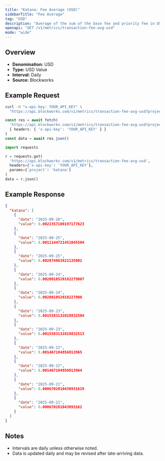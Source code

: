 ```yaml
---
title: "Katana: Fee Average (USD)"
sidebarTitle: "Fee Average"
tag: "USD"
description: "Average of the sum of the base fee and priority fee in USD that day"
openapi: "GET /v1/metrics/transaction-fee-avg-usd"
mode: "wide"
---
```


## Overview

- **Denomination:** USD
- **Type:** USD Value
- **Interval:** Daily
- **Source:** Blockworks

## Example Request

<CodeGroup>

```bash cURL
curl -H "x-api-key: YOUR_API_KEY" \
  "https://api.blockworks.com/v1/metrics/transaction-fee-avg-usd?project=katana"
```

```typescript TypeScript
const res = await fetch(
  'https://api.blockworks.com/v1/metrics/transaction-fee-avg-usd?project=katana',
  { headers: { 'x-api-key': 'YOUR_API_KEY' } }
)
const data = await res.json()
```

```python Python
import requests

r = requests.get(
  'https://api.blockworks.com/v1/metrics/transaction-fee-avg-usd',
  headers={'x-api-key': 'YOUR_API_KEY'},
  params={'project': 'katana'}
)
data = r.json()
```

</CodeGroup>

## Example Response

```json
{
  "katana": [
    {
      "date": "2025-09-26",
      "value": 0.0022357100197177623
    },
    {
      "date": "2025-09-25",
      "value": 0.0011144721451045504
    },
    {
      "date": "2025-09-25",
      "value": 0.002874863822135001
    },
    {
      "date": "2025-09-24",
      "value": 0.0020010520182279067
    },
    {
      "date": "2025-09-24",
      "value": 0.002001052018227906
    },
    {
      "date": "2025-09-23",
      "value": 0.0015583132828832504
    },
    {
      "date": "2025-09-23",
      "value": 0.0015583132828832513
    },
    {
      "date": "2025-09-22",
      "value": 0.001467184856813965
    },
    {
      "date": "2025-09-22",
      "value": 0.001467184856813964
    },
    {
      "date": "2025-09-21",
      "value": 0.0006702810430931619
    },
    {
      "date": "2025-09-21",
      "value": 0.000670281043093162
    }
  ]
}
```

## Notes
- Intervals are daily unless otherwise noted.
- Data is updated daily and may be revised after late-arriving data.